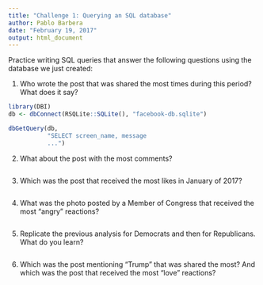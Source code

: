 ```yaml
---
title: "Challenge 1: Querying an SQL database"
author: Pablo Barbera
date: "February 19, 2017"
output: html_document
---
```


Practice writing SQL queries that answer the following questions using the database we just created:

1. Who wrote the post that was shared the most times during this period? What does it say?

```r
library(DBI)
db <- dbConnect(RSQLite::SQLite(), "facebook-db.sqlite")

dbGetQuery(db, 
           "SELECT screen_name, message
           ...")

```

2. What about the post with the most comments?

```r


```

3. Which was the post that received the most likes in January of 2017?

```r


```

4. What was the photo posted by a Member of Congress that received the most "angry" reactions?

```r

```

5. Replicate the previous analysis for Democrats and then for Republicans. What do you learn?

```r

```

6. Which was the post mentioning "Trump" that was shared the most? And which was the post that received the most "love" reactions?

```r

```





